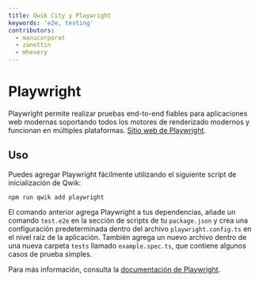 ```yaml
---
title: Qwik City y Playwright
keywords: 'e2e, testing'
contributors:
  - manucorporat
  - zanettin
  - mhevery
---
```


# Playwright

Playwright permite realizar pruebas end-to-end fiables para aplicaciones web modernas soportando todos los motores de renderizado modernos y funcionan en múltiples plataformas. [Sitio web de Playwright](https://playwright.dev/).

## Uso

Puedes agregar Playwright fácilmente utilizando el siguiente script de inicialización de Qwik:

```shell
npm run qwik add playwright
```

El comando anterior agrega Playwright a tus dependencias, añade un comando `test.e2e` en la sección de scripts de tu `package.json` y crea una configuración predeterminada dentro del archivo `playwright.config.ts` en el nivel raíz de la aplicación.
También agrega un nuevo archivo dentro de una nueva carpeta `tests` llamado `example.spec.ts`, que contiene algunos casos de prueba simples.

Para más información, consulta la [documentación de Playwright](https://playwright.dev/docs/intro).
